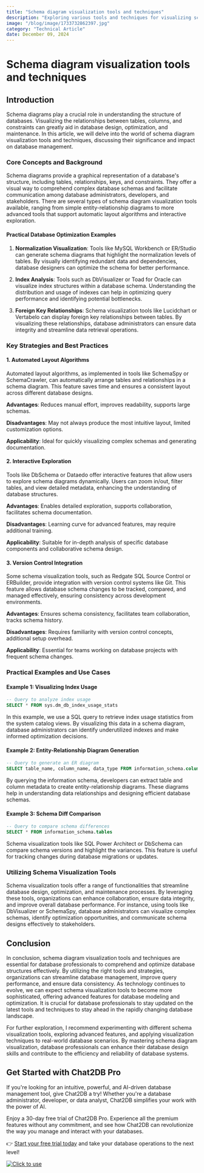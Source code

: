 ```yaml
---
title: "Schema diagram visualization tools and techniques"
description: "Exploring various tools and techniques for visualizing schema diagrams in databases."
image: "/blog/image/1733732862397.jpg"
category: "Technical Article"
date: December 09, 2024
---
```


# Schema diagram visualization tools and techniques


<Authors date="December 09, 2024">
  <Author name="Ethan Clarke" link="https://chat2db.ai" />
</Authors>

## Introduction

Schema diagrams play a crucial role in understanding the structure of databases. Visualizing the relationships between tables, columns, and constraints can greatly aid in database design, optimization, and maintenance. In this article, we will delve into the world of schema diagram visualization tools and techniques, discussing their significance and impact on database management.

### Core Concepts and Background

Schema diagrams provide a graphical representation of a database's structure, including tables, relationships, keys, and constraints. They offer a visual way to comprehend complex database schemas and facilitate communication among database administrators, developers, and stakeholders. There are several types of schema diagram visualization tools available, ranging from simple entity-relationship diagrams to more advanced tools that support automatic layout algorithms and interactive exploration.

#### Practical Database Optimization Examples

1. **Normalization Visualization**: Tools like MySQL Workbench or ER/Studio can generate schema diagrams that highlight the normalization levels of tables. By visually identifying redundant data and dependencies, database designers can optimize the schema for better performance.

2. **Index Analysis**: Tools such as DbVisualizer or Toad for Oracle can visualize index structures within a database schema. Understanding the distribution and usage of indexes can help in optimizing query performance and identifying potential bottlenecks.

3. **Foreign Key Relationships**: Schema visualization tools like Lucidchart or Vertabelo can display foreign key relationships between tables. By visualizing these relationships, database administrators can ensure data integrity and streamline data retrieval operations.

### Key Strategies and Best Practices

#### 1. Automated Layout Algorithms

Automated layout algorithms, as implemented in tools like SchemaSpy or SchemaCrawler, can automatically arrange tables and relationships in a schema diagram. This feature saves time and ensures a consistent layout across different database designs.

**Advantages**: Reduces manual effort, improves readability, supports large schemas.

**Disadvantages**: May not always produce the most intuitive layout, limited customization options.

**Applicability**: Ideal for quickly visualizing complex schemas and generating documentation.

#### 2. Interactive Exploration

Tools like DbSchema or Dataedo offer interactive features that allow users to explore schema diagrams dynamically. Users can zoom in/out, filter tables, and view detailed metadata, enhancing the understanding of database structures.

**Advantages**: Enables detailed exploration, supports collaboration, facilitates schema documentation.

**Disadvantages**: Learning curve for advanced features, may require additional training.

**Applicability**: Suitable for in-depth analysis of specific database components and collaborative schema design.

#### 3. Version Control Integration

Some schema visualization tools, such as Redgate SQL Source Control or ERBuilder, provide integration with version control systems like Git. This feature allows database schema changes to be tracked, compared, and managed effectively, ensuring consistency across development environments.

**Advantages**: Ensures schema consistency, facilitates team collaboration, tracks schema history.

**Disadvantages**: Requires familiarity with version control concepts, additional setup overhead.

**Applicability**: Essential for teams working on database projects with frequent schema changes.

### Practical Examples and Use Cases

#### Example 1: Visualizing Index Usage

```sql
-- Query to analyze index usage
SELECT * FROM sys.dm_db_index_usage_stats
```

In this example, we use a SQL query to retrieve index usage statistics from the system catalog views. By visualizing this data in a schema diagram, database administrators can identify underutilized indexes and make informed optimization decisions.

#### Example 2: Entity-Relationship Diagram Generation

```sql
-- Query to generate an ER diagram
SELECT table_name, column_name, data_type FROM information_schema.columns
```

By querying the information schema, developers can extract table and column metadata to create entity-relationship diagrams. These diagrams help in understanding data relationships and designing efficient database schemas.

#### Example 3: Schema Diff Comparison

```sql
-- Query to compare schema differences
SELECT * FROM information_schema.tables
```

Schema visualization tools like SQL Power Architect or DbSchema can compare schema versions and highlight the variances. This feature is useful for tracking changes during database migrations or updates.

### Utilizing Schema Visualization Tools

Schema visualization tools offer a range of functionalities that streamline database design, optimization, and maintenance processes. By leveraging these tools, organizations can enhance collaboration, ensure data integrity, and improve overall database performance. For instance, using tools like DbVisualizer or SchemaSpy, database administrators can visualize complex schemas, identify optimization opportunities, and communicate schema designs effectively to stakeholders.

## Conclusion

In conclusion, schema diagram visualization tools and techniques are essential for database professionals to comprehend and optimize database structures effectively. By utilizing the right tools and strategies, organizations can streamline database management, improve query performance, and ensure data consistency. As technology continues to evolve, we can expect schema visualization tools to become more sophisticated, offering advanced features for database modeling and optimization. It is crucial for database professionals to stay updated on the latest tools and techniques to stay ahead in the rapidly changing database landscape.

For further exploration, I recommend experimenting with different schema visualization tools, exploring advanced features, and applying visualization techniques to real-world database scenarios. By mastering schema diagram visualization, database professionals can enhance their database design skills and contribute to the efficiency and reliability of database systems.

## Get Started with Chat2DB Pro

If you're looking for an intuitive, powerful, and AI-driven database management tool, give Chat2DB a try! Whether you're a database administrator, developer, or data analyst, Chat2DB simplifies your work with the power of AI.

Enjoy a 30-day free trial of Chat2DB Pro. Experience all the premium features without any commitment, and see how Chat2DB can revolutionize the way you manage and interact with your databases.

👉 [Start your free trial today](https://chat2db.ai/pricing) and take your database operations to the next level!


[![Click to use](/image/blog/bg/chat2db.jpg)](https://chat2db.ai/)
